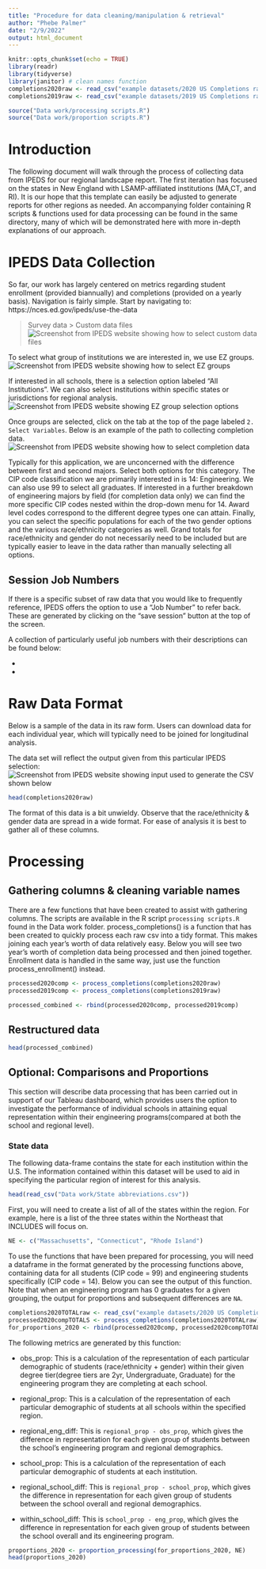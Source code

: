 ```yaml
---
title: "Procedure for data cleaning/manipulation & retrieval"
author: "Phebe Palmer"
date: "2/9/2022"
output: html_document
---
```


```r
knitr::opts_chunk$set(echo = TRUE)
library(readr)
library(tidyverse)
library(janitor) # clean names function
completions2020raw <- read_csv("example datasets/2020 US Completions raw.csv")
completions2019raw <- read_csv("example datasets/2019 US Completions raw.csv")

source("Data work/processing scripts.R")
source("Data work/proportion scripts.R")
```

# Introduction
The following document will walk through the process of collecting data from IPEDS for our regional landscape report. The first iteration has focused on the states in New England with LSAMP-affiliated institutions (MA,CT, and RI). It is our hope that this template can easily be adjusted to generate reports for other regions as needed. An accompanying folder containing R scripts & functions used for data processing can be found in the same directory, many of which will be demonstrated here with more in-depth explanations of our approach. 

# IPEDS Data Collection
So far, our work has largely centered on metrics regarding student enrollment (provided biannually) and completions (provided on a yearly basis). Navigation is fairly simple. Start by navigating to: https://nces.ed.gov/ipeds/use-the-data 

> Survey data > Custom data files
![Screenshot from IPEDS website showing how to select custom data files](images/ipeds launch.png)

To select what group of institutions we are interested in, we use EZ groups.
![Screenshot from IPEDS website showing how to select EZ groups](images/ez group.png)

If interested in all schools, there is a selection option labeled "All Institutions". We can also select institutions within specific states or jurisdictions for regional analysis.
![Screenshot from IPEDS website showing EZ group selection options](images/select group.png)

Once groups are selected, click on the tab at the top of the page labeled `2. Select Variables`.
Below is an example of the path to collecting completion data. 
![Screenshot from IPEDS website showing how to select completion data](images/example of completions.png)

Typically for this application, we are unconcerned with the difference between first and second majors. Select both options for this category. The CIP code classification we are primarily interested in is 14: Engineering. We can also use 99 to select all graduates. If interested in a further breakdown of engineering majors by field (for completion data only) we can find the more specific CIP codes nested within the drop-down menu for 14. Award level codes correspond to the different degree types one can attain. Finally, you can select the specific populations for each of the two gender options and the various race/ethnicity categories as well. Grand totals for race/ethnicity and gender do not necessarily need to be included but are typically easier to leave in the data rather than manually selecting all options. 

## Session Job Numbers
If there is a specific subset of raw data that you would like to frequently reference, IPEDS offers the option to use a "Job Number" to refer back. These are generated by clicking on the "save session" button at the top of the screen. 

A collection of particularly useful job numbers with their descriptions can be found below:

-

- 

# Raw Data Format

Below is a sample of the data in its raw form. Users can download data for each individual year, which will typically need to be joined for longitudinal analysis. 

The data set will reflect the output given from this particular IPEDS selection:
![Screenshot from IPEDS website showing input used to generate the CSV shown below](images/example csv.png)

```r
head(completions2020raw)
```
The format of this data is a bit unwieldy. Observe that the race/ethnicity & gender data are spread in a wide format. For ease of analysis it is best to gather all of these columns. 

# Processing

## Gathering columns & cleaning variable names

There are a few functions that have been created to assist with gathering columns. The scripts are available in the R script `processing scripts.R` found in the Data work folder. process_completions() is a function that has been created to quickly process each raw csv into a tidy format. This makes joining each year's worth of data relatively easy. Below you will see two year's worth of completion data being processed and then joined together. Enrollment data is handled in the same way, just use the function process_enrollment() instead.

```r
processed2020comp <- process_completions(completions2020raw)
processed2019comp <- process_completions(completions2019raw)

processed_combined <- rbind(processed2020comp, processed2019comp)
```

## Restructured data
```r
head(processed_combined)
```

## Optional: Comparisons and Proportions
This section will describe data processing that has been carried out in support of our Tableau dashboard, which provides users the option to investigate the performance of individual schools in attaining equal representation within their engineering programs(compared at both the school and regional level).

### State data
The following data-frame contains the state for each institution within the U.S. The information contained within this dataset will be used to aid in specifying the particular region of interest for this analysis. 
```r
head(read_csv("Data work/State abbreviations.csv"))
```
First, you will need to create a list of all of the states within the region. For example, here is a list of the three states within the Northeast that INCLUDES will focus on.
```r
NE <- c("Massachusetts", "Connecticut", "Rhode Island")
```

To use the functions that have been prepared for processing, you will need a dataframe in the format generated by the processing functions above, containing data for all students (CIP code = 99) and engineering students specifically (CIP code = 14). Below you can see the output of this function. Note that when an engineering program has 0 graduates for a given grouping, the output for proportions and subsequent differences are `NA`.

```r
completions2020TOTALraw <- read_csv("example datasets/2020 US Completions ALL raw.csv")
processed2020compTOTALS <- process_completions(completions2020TOTALraw)
for_proportions_2020 <- rbind(processed2020comp, processed2020compTOTALS)
```
The following metrics are generated by this function:

- obs_prop: This is a calculation of the representation of each particular demographic of students (race/ethnicity + gender) within their given degree tier(degree tiers are 2yr, Undergraduate, Graduate) for the engineering program they are completing at each school.

- regional_prop: This is a calculation of the representation of each particular demographic of students at all schools within the specified region.

- regional_eng_diff: This is `regional_prop - obs_prop`, which gives the difference in representation for each given group of students between the school's engineering program and regional demographics.

- school_prop: This is a calculation of the representation of each particular demographic of students at each institution.

- regional_school_diff: This is `regional_prop - school_prop`, which gives the difference in representation for each given group of students between the school overall and regional demographics.

- within_school_diff: This is `school_prop - eng_prop`, which gives the difference in representation for each given group of students between the school overall and its engineering program.

```r
proportions_2020 <- proportion_processing(for_proportions_2020, NE)
head(proportions_2020)
```




